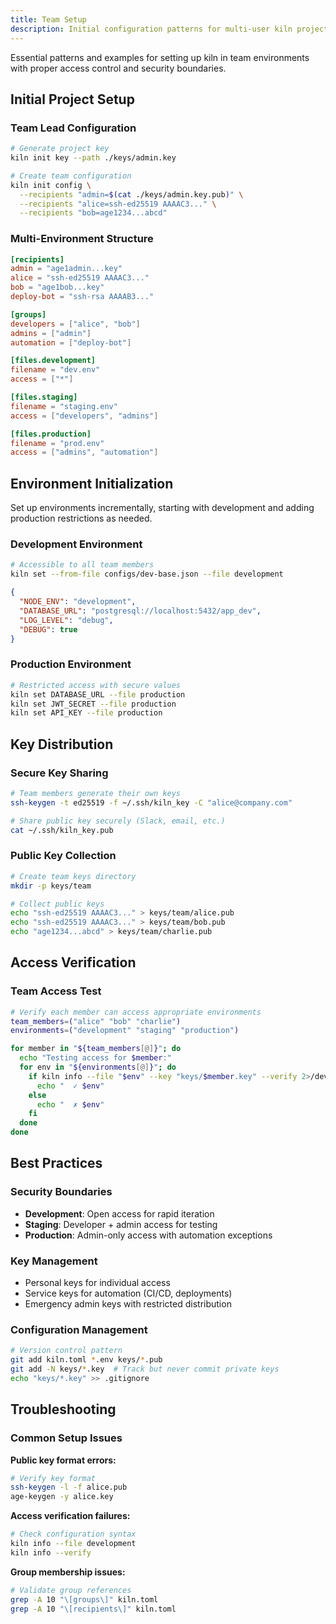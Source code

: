 ```yaml
---
title: Team Setup
description: Initial configuration patterns for multi-user kiln projects with role-based access control.
---
```



Essential patterns and examples for setting up kiln in team environments with proper access control and security boundaries.

## Initial Project Setup

### Team Lead Configuration

```bash
# Generate project key
kiln init key --path ./keys/admin.key

# Create team configuration
kiln init config \
  --recipients "admin=$(cat ./keys/admin.key.pub)" \
  --recipients "alice=ssh-ed25519 AAAAC3..." \
  --recipients "bob=age1234...abcd"
```

### Multi-Environment Structure

```toml
[recipients]
admin = "age1admin...key"
alice = "ssh-ed25519 AAAAC3..."
bob = "age1bob...key"
deploy-bot = "ssh-rsa AAAAB3..."

[groups]
developers = ["alice", "bob"]
admins = ["admin"]
automation = ["deploy-bot"]

[files.development]
filename = "dev.env"
access = ["*"]

[files.staging]
filename = "staging.env"
access = ["developers", "admins"]

[files.production]
filename = "prod.env"
access = ["admins", "automation"]
```

## Environment Initialization

<Aside type="tip">
Set up environments incrementally, starting with development and adding production restrictions as needed.
</Aside>

### Development Environment

```bash
# Accessible to all team members
kiln set --from-file configs/dev-base.json --file development
```

```json
{
  "NODE_ENV": "development",
  "DATABASE_URL": "postgresql://localhost:5432/app_dev",
  "LOG_LEVEL": "debug",
  "DEBUG": true
}
```

### Production Environment

```bash
# Restricted access with secure values
kiln set DATABASE_URL --file production
kiln set JWT_SECRET --file production
kiln set API_KEY --file production
```

## Key Distribution

### Secure Key Sharing

```bash
# Team members generate their own keys
ssh-keygen -t ed25519 -f ~/.ssh/kiln_key -C "alice@company.com"

# Share public key securely (Slack, email, etc.)
cat ~/.ssh/kiln_key.pub
```

### Public Key Collection

```bash
# Create team keys directory
mkdir -p keys/team

# Collect public keys
echo "ssh-ed25519 AAAAC3..." > keys/team/alice.pub
echo "ssh-ed25519 AAAAC3..." > keys/team/bob.pub
echo "age1234...abcd" > keys/team/charlie.pub
```

## Access Verification

### Team Access Test

```bash
# Verify each member can access appropriate environments
team_members=("alice" "bob" "charlie")
environments=("development" "staging" "production")

for member in "${team_members[@]}"; do
  echo "Testing access for $member:"
  for env in "${environments[@]}"; do
    if kiln info --file "$env" --key "keys/$member.key" --verify 2>/dev/null; then
      echo "  ✓ $env"
    else
      echo "  ✗ $env"
    fi
  done
done
```

## Best Practices

### Security Boundaries

- **Development**: Open access for rapid iteration
- **Staging**: Developer + admin access for testing
- **Production**: Admin-only access with automation exceptions

### Key Management

- Personal keys for individual access
- Service keys for automation (CI/CD, deployments)
- Emergency admin keys with restricted distribution

### Configuration Management

```bash
# Version control pattern
git add kiln.toml *.env keys/*.pub
git add -N keys/*.key  # Track but never commit private keys
echo "keys/*.key" >> .gitignore
```

## Troubleshooting

### Common Setup Issues

**Public key format errors:**
```bash
# Verify key format
ssh-keygen -l -f alice.pub
age-keygen -y alice.key
```

**Access verification failures:**
```bash
# Check configuration syntax
kiln info --file development
kiln info --verify
```

**Group membership issues:**
```bash
# Validate group references
grep -A 10 "\[groups\]" kiln.toml
grep -A 10 "\[recipients\]" kiln.toml
```
